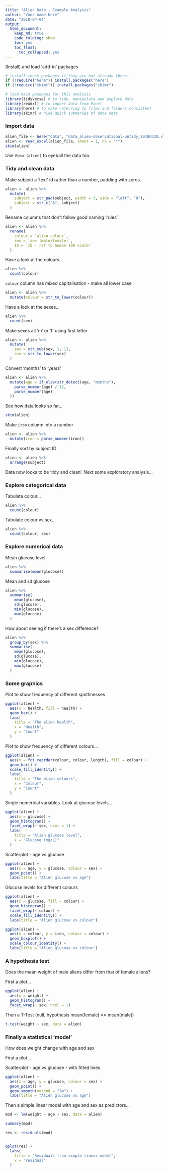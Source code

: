 ```yaml
---
title: "Alien Data - Example Analysis"
author: "Your name here"
date: "2018-04-04"
output:
  html_document:
    keep_md: true
    code_folding: show
    toc: yes
    toc_float:
      toc_collapsed: yes
---
```


(Install) and load 'add-in' packages

```r
# install these packages if they are not already there...
if (!require("here")) install.packages("here")
if (!require("skimr")) install.packages("skimr")

# load main packages for this analysis
library(tidyverse) # to tidy, manipulate and explore data
library(readxl) # to import data from Excel
library(here) # to make referring to files and folders consistent
library(skimr) # nice quick summaries of data sets
```

### Import data

```r
alien_file <- here("data", "data_alien-observational-untidy_20180310.xlsx")
alien <- read_excel(alien_file, sheet = 1, na = "*")
skim(alien)
```

Use `View (alien)` to eyeball the data too.

### Tidy and clean data

Make subject a 'text' id rather than a number, padding with zeros.

```r
alien <- alien %>%
  mutate(
    subject = str_pad(subject, width = 3, side = "left", "0"),
    subject = str_c("A", subject)
  )
```

Rename columns that don't follow good naming 'rules'

```r
alien <- alien %>%
  rename(
    colour = `alien colour`,
    sex = `sex (male/female)`,
    IQ = `IQ - ref to human 100 scale!`
  )
```

Have a look at the colours...

```r
alien %>%
  count(colour)
```


`colour` column has mixed capitalisation - make all lower case

```r
alien <- alien %>%
  mutate(colour = str_to_lower(colour))
```

Have a look at the sexes...

```r
alien %>%
  count(sex)
```

Make sexes all 'm' or 'f' using first letter

```r
alien <- alien %>%
  mutate(
    sex = str_sub(sex, 1, 1),
    sex = str_to_lower(sex)
  )
```

Convert 'months' to 'years'

```r
alien <- alien %>%
  mutate(age = if_else(str_detect(age, "months"),
    parse_number(age) / 12,
    parse_number(age)
  ))
```

See how data looks so far...

```r
skim(alien)
```

Make `iron` column into a number

```r
alien <- alien %>%
  mutate(iron = parse_number(iron))
```

Finally sort by subject ID
```r
alien <- alien %>% 
  arrange(subject)
```


Data now looks to be 'tidy and clean'. Next some exploratory analysis...

### Explore categorical data

Tabulate colour...
```r
alien %>%
  count(colour)
```

Tabulate colour vs sex...
```r
alien %>%
  count(colour, sex)
```

### Explore numerical data

Mean glucose level
```r
alien %>%
  summarise(mean(glucose))
```

Mean and sd glucose
```r
alien %>%
  summarise(
    mean(glucose),
    sd(glucose),
    min(glucose),
    max(glucose)
  )
```

How about seeing if there's a sex difference?
```r
alien %>%
  group_by(sex) %>%
  summarise(
    mean(glucose),
    sd(glucose),
    min(glucose),
    max(glucose)
  )
```


### Some graphics

Plot to show frequency of different spottinesses
```r
ggplot(alien) +
  aes(x = health, fill = health) +
  geom_bar() +
  labs(
    title = "The alien health",
    x = "Health",
    y = "Count"
  )
```

Plot to show frequency of different colours...
```r
ggplot(alien) +
  aes(x = fct_reorder(colour, colour, length), fill = colour) +
  geom_bar() +
  scale_fill_identity() +
  labs(
    title = "The alien colours",
    x = "Colour",
    y = "Count"
  )
```

Single numerical variables. Look at glucose levels...
```r
ggplot(alien) +
  aes(x = glucose) +
  geom_histogram() +
  facet_wrap(~ sex, ncol = 1) +
  labs(
    title = "Alien glucose level",
    x = "Glucose (mg/L)"
  )
```

Scatterplot - age vs glucose
```r
ggplot(alien) +
  aes(x = age, y = glucose, colour = sex) +
  geom_point() +
  labs(title = "Alien glucose vs age")
```


Glucose levels for different colours

```r
ggplot(alien) +
  aes(x = glucose, fill = colour) +
  geom_histogram() +
  facet_wrap(~ colour) +
  scale_fill_identity() +
  labs(title = "Alien glucose vs colour")
```

```r
ggplot(alien) +
  aes(x = colour, y = iron, colour = colour) +
  geom_boxplot() +
  scale_colour_identity() +
  labs(title = "Alien glucose vs colour")
```


### A hypothesis test

Does the mean weight of male aliens differ from that of female aliens?

First a plot...
```r
ggplot(alien) +
  aes(x = weight) +
  geom_histogram() +
  facet_wrap(~ sex, ncol = 1)
```

Then a T-Test (nulL hypothesis mean(female) == mean(male))

```r
t.test(weight ~ sex, data = alien)
```

### Finally a statistical 'model'

How does weight change with age and sex

First a plot...

Scatterplot - age vs glucose - with fitted lines
```r
ggplot(alien) +
  aes(x = age, y = glucose, colour = sex) +
  geom_point() +
  geom_smooth(method = "lm") +
  labs(title = "Alien glucose vs age")
```

Then a simple linear model with age and sex as predictors...

```r
mod <- lm(weight ~ age + sex, data = alien)
```

```r
summary(mod)
```
```r
res <- residuals(mod)


qplot(res) +
  labs(
    title = "Residuals from simple linear model",
    x = "residual"
  )
```







